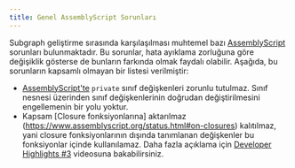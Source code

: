 ```yaml
---
title: Genel AssemblyScript Sorunları
---
```


Subgraph geliştirme sırasında karşılaşılması muhtemel bazı [AssemblyScript](https://github.com/AssemblyScript/assemblyscript) sorunları bulunmaktadır. Bu sorunlar, hata ayıklama zorluğuna göre değişiklik gösterse de bunların farkında olmak faydalı olabilir. Aşağıda, bu sorunların kapsamlı olmayan bir listesi verilmiştir:

- [AssemblyScript'te](https://www.assemblyscript.org/status.html#language-features) `private` sınıf değişkenleri zorunlu tutulmaz. Sınıf nesnesi üzerinden sınıf değişkenlerinin doğrudan değiştirilmesini engellemenin bir yolu yoktur.
- Kapsam [Closure fonksiyonlarına] aktarılmaz (https://www.assemblyscript.org/status.html#on-closures) kalıtılmaz, yani closure fonksiyonlarının dışında tanımlanan değişkenler bu fonksiyonlar içinde kullanılamaz. Daha fazla açıklama için [Developer Highlights #3](https://www.youtube.com/watch?v=1-8AW-lVfrA&t=3243s) videosuna bakabilirsiniz.

